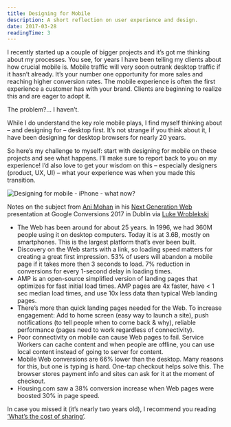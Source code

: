 ```yaml
---
title: Designing for Mobile
description: A short reflection on user experience and design.
date: 2017-03-28
readingTime: 3
---
```


I recently started up a couple of bigger projects and it&#8217;s got me thinking about my processes. You see, for years I have been telling my clients about how crucial mobile is. Mobile traffic will very soon outrank desktop traffic if it hasn’t already. It’s your number one opportunity for more sales and reaching higher conversion rates. The mobile experience is often the first experience a customer has with your brand. Clients are beginning to realize this and are eager to adopt it.

The problem?… I haven&#8217;t.

While I do understand the key role mobile plays, I find myself thinking about &#8211; and designing for &#8211; desktop first. It&#8217;s not strange if you think about it, I have been designing for desktop browsers for nearly 20 years.

So here&#8217;s my challenge to myself: start with designing for mobile on these projects and see what happens. I&#8217;ll make sure to report back to you on my experience! I&#8217;d also love to get your wisdom on this &#8211; especially designers (product, UX, UI) &#8211; what your experience was when you made this transition.

![Designing for mobile - iPhone - what now?](jamie-street-113843-1024x714.jpg)

Notes on the subject from <a href="https://twitter.com/ani_c_mohan?lang=en" target="_blank">Ani Mohan</a> in his <a href="https://www.youtube.com/user/conversionsatgoogle" target="_blank">Next Generation Web</a> presentation at Google Conversions 2017 in Dublin via <a href="http://www.lukew.com/ff/entry.asp?1966" target="_blank">Luke Wroblekski</a>

- The Web has been around for about 25 years. In 1996, we had 360M people using it on desktop computers. Today it is at 3.6B, mostly on smartphones. This is the largest platform that’s ever been built.
- Discovery on the Web starts with a link, so loading speed matters for creating a great first impression. 53% of users will abandon a mobile page if it takes more then 3 seconds to load. 7% reduction in conversions for every 1-second delay in loading times.
- AMP is an open-source simplified version of landing pages that optimizes for fast initial load times. AMP pages are 4x faster, have < 1 sec median load times, and use 10x less data than typical Web landing pages.
- There’s more than quick landing pages needed for the Web. To increase engagement: Add to home screen (easy way to launch a site), push notifications (to tell people when to come back & why), reliable performance (pages need to work regardless of connectivity).
- Poor connectivity on mobile can cause Web pages to fail. Service Workers can cache content and when people are offline, you can use local content instead of going to server for content.
- Mobile Web conversions are 66% lower than the desktop. Many reasons for this, but one is typing is hard. One-tap checkout helps solve this. The browser stores payment info and sites can ask for it at the moment of checkout.
- Housing.com saw a 38% conversion increase when Web pages were boosted 30% in page speed.

In case you missed it (it’s nearly two years old), I recommend you reading <a href="https://antonsten.com/what-is-cost-of-sharing/" target="_blank">‘What’s the cost of sharing’</a>.